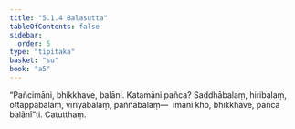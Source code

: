 ```yaml
---
title: "5.1.4 Balasutta"
tableOfContents: false
sidebar:
  order: 5
type: "tipitaka"
basket: "su"
book: "a5"
---
```



<DynamicBreadcrumb />

<Division number="204" book="a5" bookNo="16" page="217">

<Paragraph number="1200" book="a5">
“Pañcimāni, bhikkhave, balāni. Katamāni pañca? Saddhābalaṃ, hiribalaṃ, ottappabalaṃ, vīriyabalaṃ, paññābalaṃ—  imāni kho, bhikkhave, pañca balānī”ti.

</Paragraph>
</Division>

<Paragraph number="1201" type="center" book="a5">
Catutthaṃ.
</Paragraph>